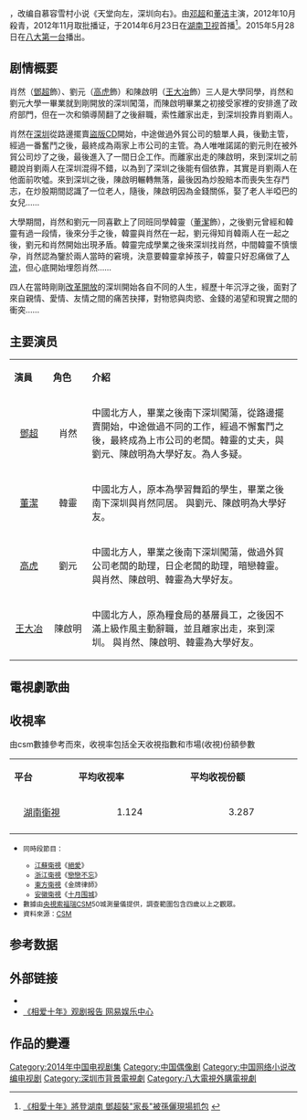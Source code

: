 {{Infobox Television
| show_name            = 相爱十年<br>''Ten Years of Love''
| original_name        = 
| image                = [[file:相爱十年.jpg|280px]]
| caption              = 
| show_name_2          = 
| genre                = 都市爱情
| format               = 
| creator              = 慕容雪村《天堂向左，深圳向右》
| developer            = 
| writer               = 霍昕
| director             = 刘惠宁
| creative_director    = 
| presenter            =   
| starring             =[[邓超|邓超]]、[[董洁|董洁]]
| judges               = 
| voices               = 
| narrated             = 
| theme_music_composer = 
| opentheme            = 
| endtheme             =陈楚生《有没有人告诉你》 
| 插曲 = 邓超：男生版/董洁：女生版《爱的箴言》
| country              = {{CHN}}
| language             = [[漢語普通話|漢語普通話]]
| num_seasons          =  
| num_episodes         = 34集
| list_episodes        = 
| slogan               = 
|出品人                = 曹華益、李堅、陳君聰<br />聯合出品人:<br />呂美亮、魏永泉、崔曉文
| executive_producer   = 劉克寧
| supervising_producer = 周永生
| producer             = 总制片人：张谦 
| co-producer           = 周永生 
| editor               = 王學偉
| location             = {{CHN}}[[深圳|深圳]]
| cinematography       =惠東
| camera               = 
| runtime              = 20到50分钟不等（不含[[广告|广告]]）
| company              = [[深圳广播电影电视集团|深圳广播电影电视集团]]、[[湖南廣播電視台|HBS]]、[[新丽传媒|新丽传媒]]
| distributor          =
| channel              = [[湖南卫视|湖南卫视]]
| picture_format       = [[HDTV|HDTV]] [[1080i|1080i]]
| audio_format         = [[立體聲|立體聲]] 
| first_run            = {{CHN}} 
| first_aired          = 2014年6月23日
| last_aired           = 2014年7月6日
| status               = 
| preceded_by          = 
| followed_by          = 
| related              =
| website              = 
| production_website   = 
}}
{{engname|《相爱十年》|Ten Years of Love}}，改编自慕容雪村小说《天堂向左，深圳向右》。由[[邓超|邓超]]和[[董洁|董洁]]主演，2012年10月殺青，2012年11月取批播证，于2014年6月23日在[[湖南卫视|湖南卫视]]首播<ref>[http://www.sd.xinhuanet.com/news/2014-06/12/c_1111108229.htm     《相愛十年》將登湖南 鄧超裝"家長"被孫儷現場抓包] {{webarchive|url=https://web.archive.org/web/20170305083702/http://www.sd.xinhuanet.com/news/2014-06/12/c_1111108229.htm |date=2017-03-05 }}</ref>。2015年5月28日在[[八大第一台|八大第一台]]播出。

==剧情概要==
肖然（[[鄧超|鄧超]]飾）、劉元（[[高虎|高虎]]飾）和陳啟明（[[王大冶|王大冶]]飾）三人是大學同學，肖然和劉元大學一畢業就到剛開放的深圳闖蕩，而陳啟明畢業之初接受家裡的安排進了政府部門，但在一次和領導鬧翻了之後辭職，索性離家出走，到深圳投靠肖劉兩人。

肖然在[[深圳|深圳]]從路邊擺賣[[盜版|盜版]][[CD|CD]]開始，中途做過外貿公司的驗單人員，後勤主管，經過一番奮鬥之後，最終成為兩家上市公司的主管。為人唯唯諾諾的劉元則在被外貿公司炒了之後，最後進入了一間日企工作。而離家出走的陳啟明，來到深圳之前聽說肖劉兩人在深圳混得不錯，以為到了深圳之後能有個依靠，其實是肖劉兩人在他面前吹噓。來到深圳之後，陳啟明輾轉無落，最後因為炒股賠本而喪失生存鬥志，在炒股期間認識了一位老人，隨後，陳啟明因為金錢關係，娶了老人半啞巴的女兒……

大學期間，肖然和劉元一同喜歡上了同班同學韓靈（[[董潔|董潔]]飾），之後劉元曾經和韓靈有過一段情，後來分手之後，韓靈與肖然在一起，劉元得知肖韓兩人在一起之後，劉元和肖然開始出現矛盾。韓靈完成學業之後來深圳找肖然，中間韓靈不慎懷孕，肖然認為鑒於兩人當時的窘境，決意要韓靈拿掉孩子，韓靈只好忍痛做了[[人流|人流]]，但心底開始埋怨肖然……

四人在當時剛剛[[改革開放|改革開放]]的深圳開始各自不同的人生，經歷十年沉浮之後，面對了來自親情、愛情、友情之間的痛苦抉擇，對物慾與肉慾、金錢的渴望和現實之間的衝突……

==主要演员==
{|class="wikitable" width="70%"  
|- style="background:cornflowerblue; color:black" align=center
|style="width:5%"|'''演員'''||style="width:5%"|'''角色'''||style="width:30%"|'''介紹''' 
|-
| <center>[[鄧超|鄧超]]|| <center>肖然 ||中國北方人，畢業之後南下深圳闖蕩，從路邊擺賣開始，中途做過不同的工作，經過不懈奮鬥之後，最終成為上市公司的老闆。韓靈的丈夫，與劉元、陳啟明為大學好友。為人多疑。
|-
| <center>[[董潔|董潔]]|| <center>韓靈 ||中國北方人，原本為學習舞蹈的學生，畢業之後南下深圳與肖然同居。 與劉元、陳啟明為大學好友。  
|-
| <center>[[高虎|高虎]]|| <center>劉元 ||中國北方人，畢業之後南下深圳闖蕩，做過外貿公司老闆的助理，日企老闆的助理，暗戀韓靈。 與肖然、陳啟明、韓靈為大學好友。  
|-
| <center>[[王大冶|王大冶]]|| <center>陳啟明||中國北方人，原為糧食局的基層員工，之後因不滿上級作風主動辭職，並且離家出走，來到深圳。 與肖然、陳啟明、韓靈為大學好友。  
|}

==電視劇歌曲==
{{Tracklist
| collapsed       = 
| headline        = 
| extra_column    = 演唱
| total_length    = 
| all_writing     = 
| all_lyrics      = 
| all_music       =

| title1          = 《有没有人告诉你》
| note1           = 片尾曲
| writer1         = 
| lyrics1         = 陈楚生
| music1          = 陈楚生
| arranger1       = 
| extra1          = 陈楚生

| title2          =《爱的箴言》 
| note2           =插曲
| lyrics2         = 卢泳强
| music2          = 罗大佑
| arranger2       = 
| extra2          = 邓超 男生版

| title3          = 《爱的箴言》
| note3           = 插曲
| lyrics3         = 卢泳强
| music3          = 罗大佑
| arranger3       = 
| extra3          = 董洁 女生版
}}

== 收視率 ==
由csm數據參考而來，收視率包括全天收視指數和市場(收視)份額參數
{|class="wikitable" width="52%"
|- style="background:cornflowerblue; color:white" align=center
|style="width:3%"|'''平台'''||style="width:5%"|'''平均收视率'''||style="width:5%"|'''平均收视份额'''
|-
|align=center|[[湖南衛視|湖南衛視]]||align=center|1.124||align=center|3.287
|-
|}
* <small>同時段節目：
** [[江蘇衛視|江蘇衛視]]《[[絕愛|絕愛]]》
** [[浙江衛視|浙江衛視]]《[[戀戀不忘|戀戀不忘]]》
** [[東方衛視|東方衛視]]《金牌律師》
** [[安徽衛視|安徽衛視]]《[[十月围城_(电视剧)|十月围城]]》
* 數據由[[央視索福瑞|央視索福瑞]]CSM50城測量儀提供，調查範圍包含四歲以上之觀眾。</small>
* <small>資料來源：[http://www.csm.com.cn/ CSM] {{Wayback|url=http://www.csm.com.cn/ |date=20140716022228 }}</small>

==参考数据==
{{reflist}}

== 外部链接 ==
*{{Sinaweibo|5170901648|《相爱十年》}}
*[http://ent.163.com/14/0701/12/A02NCDE200034R94.html   《相爱十年》观剧报告 网易娱乐中心] {{Wayback|url=http://ent.163.com/14/0701/12/A02NCDE200034R94.html |date=20200814210018 }}

== 作品的變遷 ==
{{電視節目的變遷
|電視台   = {{CHNML}} [[湖南卫视|湖南卫视]]
|播放檔次 = [[金鹰独播剧场|金鹰独播剧场]]<br>周日至周四晚19:30-22:00三集连播 周五至周六19:30-20:10一集播出
|節目名稱 =相爱十年<br>（2014年6月23日－7月6日）
|上一節目 = [[加油爱人|加油爱人/幸福愛人]]<br>（2014年5月18日－6月24日）
|下一節目 = [[神犬奇兵|神犬奇兵]]<br>（2014年7月7日－7月22日）
}}
{{電視節目的變遷
|電視台   = {{TWN}} [[八大第一台|八大第一台]]
|播放檔次 = 週一至週五 07:00 - 08:00
|節目名稱 =相爱十年<br>（2015年5月28日－7月13日）
|上一節目 = [[杉杉来了|杉杉来了]]<br>（2015年4月13日－5月27日）
|下一節目 = [[北緯30度_(紀錄片)|北緯30度]]<br>（2015年7月14日－8月14日）
|2電視台   = {{TWN}} [[八大綜合台|八大綜合台]]
|2播放檔次 = 每週日 21:30 - 23:00
|2節目名稱 =相爱十年<br>（2015年9月20日－2016年1月10日）
|2上一節目 = [[杉杉来了|杉杉来了]]<br>（2015年4月26日－9月13日）
|2下一節目 = [[閱讀青旅行_精華|閱讀青旅行 精華]]<br>（21:30 - 22:30）<br>（2016年1月17日－2016年 月 日）<br>（2016年2月28日開始 21:30 - 23:30）<hr>[[世界正美麗|世界正美麗]]<br>（22:30 - 23:30）<br>（2016年1月17日－2月21日）<hr>[[極限挑戰|極限挑戰]]<br>（20:00 - 24:30）<br>（2016年2月7日）
}}

{{湖南卫视电视剧}}

{{DEFAULTSORT:X相}}
[[Category:2014年中国电视剧集|Category:2014年中国电视剧集]]
[[Category:中国偶像剧|Category:中国偶像剧]]
[[Category:中国网络小说改编电视剧|Category:中国网络小说改编电视剧]]
[[Category:深圳市背景電視劇|Category:深圳市背景電視劇]]
[[Category:八大電視外購電視劇|Category:八大電視外購電視劇]]